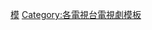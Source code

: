 {{Catnav|頁面分類|...|香港電視台|香港電視網絡劇集列表}}

[[Category:香港電視網絡劇集列表|模]]
[[Category:各電視台電視劇模板|Category:各電視台電視劇模板]]